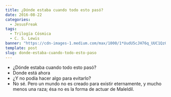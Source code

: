 ```yaml
---
title: ¿Dónde estaba cuando todo esto pasó?
date: 2016-08-22
categories:
  - JesusFreak
tags:
  - Trilogía Cósmica
  - C. S. Lewis
banner: "https://cdn-images-1.medium.com/max/1000/1*UudU5cJH76q_UUC1Qz01uA.jpeg"
template: post
slug: donde-estaba-cuando-todo-esto-paso
---
```


- ¿Dónde estaba cuando todo esto pasó?
- Donde está ahora
- ¿Y no podía hacer algo para evitarlo?
- No sé. Pero un mundo no es creado para existir eternamente, y mucho menos una raza; ésa no es la forma de actuar de Maleldil.
